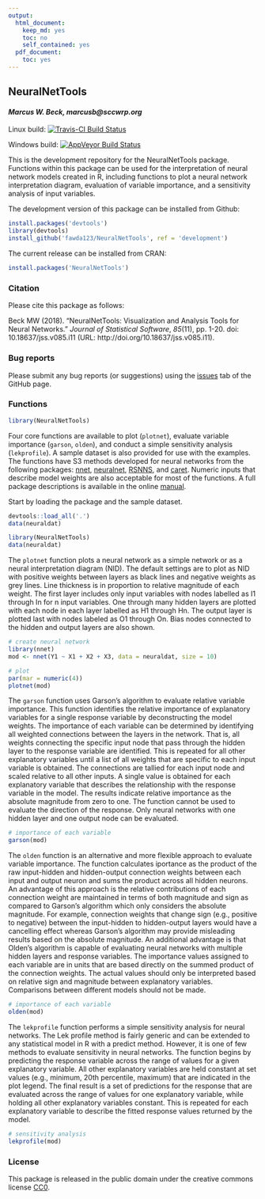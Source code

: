 ```yaml
---
output:
  html_document:
    keep_md: yes
    toc: no
    self_contained: yes
  pdf_document:
    toc: yes
---
```


## NeuralNetTools

#### *Marcus W. Beck, marcusb@sccwrp.org*

Linux build: [![Travis-CI Build Status](http://travis-ci.org/fawda123/NeuralNetTools.png?branch=master)](http://travis-ci.org/fawda123/NeuralNetTools)

Windows build: [![AppVeyor Build Status](http://ci.appveyor.com/api/projects/status/github/fawda123/NeuralNetTools?branch=master)](http://ci.appveyor.com/project/fawda123/NeuralNetTools)

This is the development repository for the NeuralNetTools package.  Functions within this package can be used for the interpretation of neural network models created in R, including functions to plot a neural network interpretation diagram, evaluation of variable importance, and a sensitivity analysis of input variables. 

The development version of this package can be installed from Github:

```r
install.packages('devtools')
library(devtools)
install_github('fawda123/NeuralNetTools', ref = 'development')
```

The current release can be installed from CRAN:

```r
install.packages('NeuralNetTools')
```

### Citation

Please cite this package as follows:

Beck MW (2018). "NeuralNetTools: Visualization and Analysis Tools for Neural Networks." _Journal of Statistical
Software_, *85*(11), pp. 1-20. doi: 10.18637/jss.v085.i11 (URL: http://doi.org/10.18637/jss.v085.i11).

### Bug reports

Please submit any bug reports (or suggestions) using the [issues](https://github.com/fawda123/NeuralNetTools/issues) tab of the GitHub page.

### Functions

```r
library(NeuralNetTools)
```

Four core functions are available to plot (`plotnet`), evaluate variable importance (`garson`, `olden`), and conduct a simple sensitivity analysis (`lekprofile`).  A sample dataset is also provided for use with the examples.  The functions have S3 methods developed for neural networks from the following packages: [nnet](https://cran.r-project.org/package=nnet), [neuralnet](https://cran.r-project.org/package=neuralnet), [RSNNS](https://cran.r-project.org/package=RSNNS), and [caret](https://cran.r-project.org/package=caret).  Numeric inputs that describe model weights are also acceptable for most of the functions. A full package descriptions is available in the online [manual](https://cran.r-project.org/package=NeuralNetTools/NeuralNetTools.pdf).
 
Start by loading the package and the sample dataset.

```r
devtools::load_all('.')
data(neuraldat)
```
```r
library(NeuralNetTools)
data(neuraldat)
```

The `plotnet` function plots a neural network as a simple network or as a neural interpretation diagram (NID). The default settings are to plot as NID with positive weights between layers as black lines and negative weights as grey lines. Line thickness is in proportion to relative magnitude of each weight. The first layer includes only input variables with nodes labelled as I1 through In for n input variables. One through many hidden layers are plotted with each node in each layer labelled as H1 through Hn. The output layer is plotted last with nodes labeled as O1 through On. Bias nodes connected to the hidden and output layers are also shown. 

```r
# create neural network
library(nnet)
mod <- nnet(Y1 ~ X1 + X2 + X3, data = neuraldat, size = 10)

# plot
par(mar = numeric(4))
plotnet(mod)
```

The `garson` function uses Garson's algorithm to evaluate relative variable importance. This function identifies the relative importance of explanatory variables for a single response variable by deconstructing the model weights. The importance of each variable can be determined by identifying all weighted connections between the layers in the network. That is, all weights connecting the specific input node that pass through the hidden layer to the response variable are identified. This is repeated for all other explanatory variables until a list of all weights that are specific to each input variable is obtained. The connections are tallied for each input node and scaled relative to all other inputs. A single value is obtained for each explanatory variable that describes the relationship with the response variable in the model. The results indicate relative importance as the absolute magnitude from zero to one.  The function cannot be used to evaluate the direction of the response.  Only neural networks with one hidden layer and one output node can be evaluated.

```r
# importance of each variable
garson(mod)
```

The `olden` function is an alternative and more flexible approach to evaluate variable importance. The function calculates iportance as the product of the raw input-hidden and hidden-output connection weights between each input and output neuron and sums the product across all hidden neurons. An advantage of this approach is the relative contributions of each connection weight are maintained in terms of both magnitude and sign as compared to Garson's algorithm which only considers the absolute magnitude. For example, connection weights that change sign (e.g., positive to negative) between the input-hidden to hidden-output layers would have a cancelling effect whereas Garson's algorithm may provide misleading results based on the absolute magnitude. An additional advantage is that Olden's algorithm is capable of evaluating neural networks with multiple hidden layers and response variables.  The importance values assigned to each variable are in units that are based directly on the summed product of the connection weights. The actual values should only be interpreted based on relative sign and magnitude between explanatory variables. Comparisons between different models should not be made.

```r
# importance of each variable
olden(mod)
```

The `lekprofile` function performs a simple sensitivity analysis for neural networks. The Lek profile method is fairly generic and can be extended to any statistical model in R with a predict method. However, it is one of few methods to evaluate sensitivity in neural networks. The function begins by predicting the response variable across the range of values for a given explanatory variable. All other explanatory variables are held constant at set values (e.g., minimum, 20th percentile, maximum) that are indicated in the plot legend. The final result is a set of predictions for the response that are evaluated across the range of values for one explanatory variable, while holding all other explanatory variables constant. This is repeated for each explanatory variable to describe the fitted response values returned by the model.

```r
# sensitivity analysis
lekprofile(mod)
```

### License

This package is released in the public domain under the creative commons license [CC0](https://tldrlegal.com/license/creative-commons-cc0-1.0-universal). 
